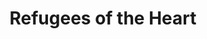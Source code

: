 ---
title: "Refugees of the Heart"
subtitle: ""
creator: "Steve Winwood"
categories: ["cds"]
featuredImage: "../src/assets/images/item/cds/DSC02970-3.png"
views: ["../src/assets/images/item/cds/DSC02970-3.png"]
nextItem: []
---